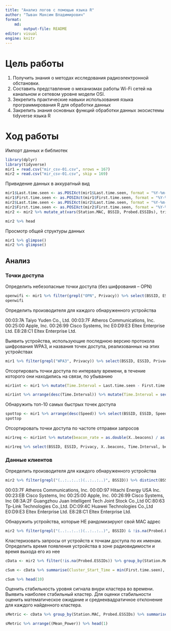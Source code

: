 ```yaml
---
title: "Анализ логов с помощью языка R"
author: "Тыван Максим Владимирович"
format:
    md:
        output-file: README
editor: visual
engine: knitr
---
```


# Цель работы

1.  Получить знания о методах исследования радиоэлектронной обстановки.
2.  Составить представление о механизмах работы Wi-Fi сетей на канальном и сетевом уровне модели OSI.
3.  Зекрепить практические навыки использования языка программирования R для обработки данных
4.  Закрепить знания основных функций обработки данных экосистемы tidyverse языка R


# Ход работы

Импорт данных и библиотек
```r
library(dplyr)
library(tidyverse)
mir1 = read.csv("mir_csv-01.csv", nrows = 167)
mir2 = read.csv("mir_csv-01.csv", skip = 169)
```
Привидение данных в аккуратный вид
```r
mir1$Last.time.seen <- as.POSIXct(mir1$Last.time.seen, format = "%Y-%m-%d %H:%M:%S")
mir1$First.time.seen <- as.POSIXct(mir1$First.time.seen, format = "%Y-%m-%d %H:%M:%S")
mir2$Last.time.seen <- as.POSIXct(mir2$Last.time.seen, format = "%Y-%m-%d %H:%M:%S")
mir2$First.time.seen <- as.POSIXct(mir2$First.time.seen, format = "%Y-%m-%d %H:%M:%S")
mir2 <- mir2 %>% mutate_at(vars(Station.MAC, BSSID, Probed.ESSIDs), trimws) %>% mutate_at(vars(Station.MAC, BSSID, Probed.ESSIDs), na_if, "")

mir2 %>% head
```
Просмотр общей структуры данных

```r
mir1 %>% glimpse()
mir2 %>% glimpse()
```
## Анализ

### Точки доступа

Определить небезопасные точки доступа (без шифрования – OPN)
```r
openwifi <- mir1 %>% filter(grepl("OPN", Privacy)) %>% select(BSSID, ESSID) %>% arrange(BSSID) %>% distinct
openwifi
```

Определить производителя для каждого обнаруженного устройства

00:03:7A Taiyo Yuden Co., Ltd.
00:03:7F Atheros Communications, Inc.
00:25:00 Apple, Inc.
00:26:99 Cisco Systems, Inc
E0:D9:E3 Eltex Enterprise Ltd.
E8:28:C1 Eltex Enterprise Ltd.

Выявить устройства, использующие последнюю версию протокола шифрования WPA3, и названия точек доступа, реализованных на этих устройствах

```r
mir1 %>% filter(grepl("WPA3", Privacy)) %>% select(BSSID, ESSID, Privacy)
```

Отсортировать точки доступа по интервалу времени, в течение которого они находились на связи, по убыванию

```r
mir1int <- mir1 %>% mutate(Time.Interval = Last.time.seen - First.time.seen)

mir1int %>% arrange(desc(Time.Interval)) %>% mutate(Time.Interval = seconds_to_period(Time.Interval)) %>% select(BSSID, First.time.seen, Last.time.seen, Time.Interval) %>% head
```

Обнаружить топ-10 самых быстрых точек доступа

```r
spottop <- mir1 %>% arrange(desc(Speed)) %>% select(BSSID, ESSID, Speed, Privacy) %>% head(10)
spottop
```

Отсортировать точки доступа по частоте отправки запросов

```r
mir1req <- mir1int %>% mutate(beacon_rate = as.double(X..beacons) / as.integer(Time.Interval))

mir1req %>% select(BSSID, ESSID, Privacy, X..beacons, Time.Interval, beacon_rate) %>% filter(!is.infinite(beacon_rate)) %>% arrange(desc(beacon_rate)) %>% head
```

### Данные клиентов

Определить производителя для каждого обнаруженного устройства

```r
mir2 %>% filter(grepl("(..:..:..:)(..:..:..)", BSSID)) %>% distinct(BSSID)
```

00:03:7F Atheros Communications, Inc.
00:0D:97 Hitachi Energy USA Inc.
00:23:EB Cisco Systems, Inc
00:25:00 Apple, Inc.
00:26:99 Cisco Systems, Inc
08:3A:2F Guangzhou Juan Intelligent Tech Joint Stock Co.,Ltd
0C:80:63 Tp-Link Technologies Co.,Ltd.
DC:09:4C Huawei Technologies Co.,Ltd
E0:D9:E3 Eltex Enterprise Ltd.
E8:28:C1 Eltex Enterprise Ltd.

Обнаружить устройства, которые НЕ рандомизируют свой MAC адрес

```r
mir2 %>% filter(grepl("(..:..:..:)(..:..:..)", BSSID) & !is.na(Probed.ESSIDs)) %>% select(BSSID, Probed.ESSIDs) %>% group_by(BSSID, Probed.ESSIDs) %>% filter(n() > 1) %>% arrange(BSSID) %>% unique()
```

Кластеризовать запросы от устройств к точкам доступа по их именам. Определить время появления устройства в зоне радиовидимости и время выхода его из нее

```r
cData <- mir2 %>% filter(!is.na(Probed.ESSIDs)) %>% group_by(Station.MAC, Probed.ESSIDs) %>% arrange(First.time.seen)

cSum <- cData %>% summarise(Cluster_Start_Time = min(First.time.seen), Cluster_End_Time = max(Last.time.seen))

cSum %>% head(10)
```

Оценить стабильность уровня сигнала внури кластера во времени. Выявить наиболее стабильный кластер. Для оценки стабильности оценить математическое ожидание и среднеквадратичное отклонение для каждого найденного кластера.

```r
sMetric <- cData %>% group_by(Station.MAC, Probed.ESSIDs) %>% summarise(Mean_Power = mean(Power))

sMetric %>% arrange((Mean_Power)) %>% head(1)
```
